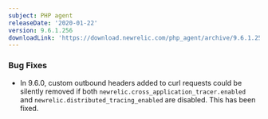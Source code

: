 ```yaml
---
subject: PHP agent
releaseDate: '2020-01-22'
version: 9.6.1.256
downloadLink: 'https://download.newrelic.com/php_agent/archive/9.6.1.256'
---
```


### Bug Fixes

* In 9.6.0, custom outbound headers added to curl requests could be silently removed if both `newrelic.cross_application_tracer.enabled` and `newrelic.distributed_tracing_enabled` are disabled. This has been fixed.
